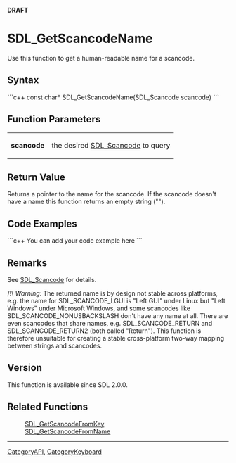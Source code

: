 <span color="red">'''DRAFT'''</span>

= SDL_GetScancodeName =
Use this function to get a human-readable name for a scancode.


== Syntax ==
```c++
const char* SDL_GetScancodeName(SDL_Scancode scancode)
```

== Function Parameters ==
{|
|'''scancode'''
|the desired [[SDL_Scancode]] to query
|}

== Return Value ==
Returns a pointer to the name for the scancode. If the scancode doesn't have a name this function returns an empty string ("").

<!-- <span style="color: green;">Should scancode here be bold?  Should the pointer be mentioned?  Any error state?</span> -->

== Code Examples ==
```c++
You can add your code example here
```

== Remarks ==
See [[SDL_Scancode]] for details.

/!\ ''Warning'': The returned name is by design not stable across platforms, e.g. the name for SDL_SCANCODE_LGUI is "Left GUI" under Linux but "Left Windows" under Microsoft Windows, and some scancodes like SDL_SCANCODE_NONUSBACKSLASH don't have any name at all.  There are even scancodes that share names, e.g. SDL_SCANCODE_RETURN and SDL_SCANCODE_RETURN2 (both called "Return").  This function is therefore unsuitable for creating a stable cross-platform two-way mapping between strings and scancodes.

== Version ==
This function is available since SDL 2.0.0.

== Related Functions ==
:[[SDL_GetScancodeFromKey]]
:[[SDL_GetScancodeFromName]]

----
[[CategoryAPI]], [[CategoryKeyboard]]
